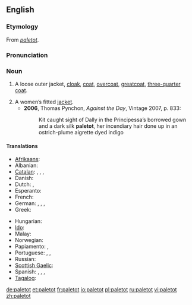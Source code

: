 ==English==

===Etymology===
From {{F.}} ''[[#French|paletot]]''.

===Pronunciation===
{{IPA|/ˈpælɪtəʊ/}}

===Noun===
{{en-noun}}

# {{historical}} A loose outer jacket, [[cloak]], [[coat]], [[overcoat]], [[greatcoat]], [[three-quarter coat]].
# A women’s fitted [[jacket]].
#* '''2006''', Thomas Pynchon, ''Against the Day'', Vintage 2007, p. 833:
#*: Kit caught sight of Dally in the Principessa’s borrowed gown and a dark silk '''paletot''', her incendiary hair done up in an ostrich-plume aigrette dyed indigo

====Translations====
{{trans-top|A loose outer jacket, overcoat}}
* [[Afrikaans]]: {{t|af|jas}}
* Albanian: {{t|sq|pallto}}
* [[Catalan]]: {{t|ca|abric|m}}, {{t|ca|gavany|m}}, {{t|ca|paltó|m}}, {{t|ca|sobretot|m}}
* Danish: {{t|da|frakke}}
* Dutch: {{t|nl|jas|m}}, {{t|nl|overjas|m}}
* Esperanto: {{t|eo|palto}}
* French: {{t|fr|paletot}}
* German: {{t|de|Mantel|m}}, {{t-|de|Paletot|m}}, {{t-|de|Überrock|m}}, {{t-|de|Überzieher|m}}
* Greek: {{t|el|σακάκι|n}}
{{trans-mid}}
* Hungarian: {{t|hu|kabát}}
* [[Ido]]: {{t|io|paltoto}}
* Malay: {{t|ms|jas}}
* Norwegian: {{t|no|frakk}}
* Papiamento: {{t|pap|bachi}}, {{t|pap|yas}}
* Portuguese: {{t|pt|casacão|m}}, {{t|pt|paletó|m}}, {{t|pt|sobretudo|m}}
* Russian: {{t+|ru|пальто|tr=pal’tó|n}}
* [[Scottish Gaelic]]: {{t|gd|còta}}
* Spanish: {{t|es|gabán|m}}, {{t|es|paletó|m}}, {{t|es|sobretodo|m}}, {{t|es|abrigo|m}}
* [[Tagalog]]: {{t-|tl|amerikána}}
{{trans-bottom}}

[[de:paletot]]
[[et:paletot]]
[[fr:paletot]]
[[io:paletot]]
[[pl:paletot]]
[[ru:paletot]]
[[vi:paletot]]
[[zh:paletot]]